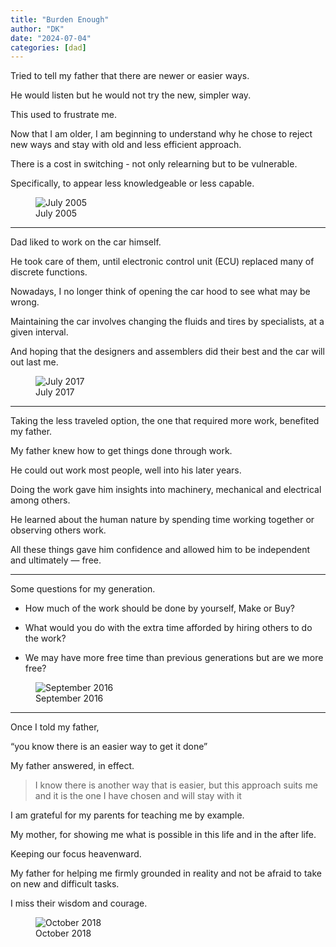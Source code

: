```yaml
---
title: "Burden Enough"
author: "DK"
date: "2024-07-04"
categories: [dad]
---
```


Tried to tell my father that there are newer or easier ways.

He would listen but he would not try the new, simpler way.

This used to frustrate me.

Now that I am older, I am beginning to understand why he chose to reject new ways and stay with old and less efficient approach.

There is a cost in switching - not only relearning but to be vulnerable.

Specifically, to appear less knowledgeable or less capable.

![July 2005](m1.jpg)

---

Dad liked to work on the car himself.

He took care of them, until electronic control unit (ECU) replaced many of discrete functions.

Nowadays, I no longer think of opening the car hood to see what may be wrong.

Maintaining the car involves changing the fluids and tires by specialists, at a given interval.

And hoping that the designers and assemblers did their best and the car will out last me.

![July 2017](m4.JPG)

---

Taking the less traveled option, the one that required more work, benefited my father.

My father knew how to get things done through work.

He could out work most people, well into his later years.

Doing the work gave him insights into machinery, mechanical and electrical among others.

He learned about the human nature by spending time working together or observing others work.

All these things gave him confidence and allowed him to be independent and ultimately — free.

---

Some questions for my generation.

-   How much of the work should be done by yourself, Make or Buy?

-   What would you do with the extra time afforded by hiring others to do the work?

-   We may have more free time than previous generations but are we more free?

![September 2016](m3.JPG)

---

Once I told my father,

"you know there is an easier way to get it done"

My father answered, in effect.

>I know there is another way that is easier, but this approach suits me and it is the one I have chosen and will stay with it

I am grateful for my parents for teaching me by example.

My mother, for showing me what is possible in this life and in the after life.

Keeping our focus heavenward.

My father for helping me firmly grounded in reality and not be afraid to take on new and difficult tasks.

I miss their wisdom and courage.

![October 2018](m2.jpg)

